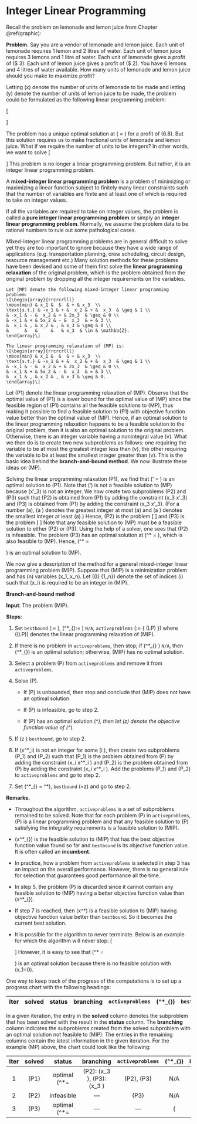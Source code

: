 # Integer Linear Programming

Recall the problem on lemonade and lemon juice
from Chapter \@ref(graphic):

**Problem.**
Say you are a vendor of lemonade and lemon juice.
Each unit of lemonade requires 1 lemon and 2 litres of water.
Each unit of lemon juice requires 3 lemons and 1 litre of water.
Each unit of lemonade gives a profit of \(\$ 3\).
Each unit of lemon juice gives a profit of \(\$ 2\).
You have 6 lemons and 4 litres of water available.
How many units of lemonade and lemon juice should you
make to maximize profit?

Letting \(x\) denote the number of units of lemonade to be made
and letting \(y\) denote the number of units of lemon juice to be made,
the problem could be formulated as the following linear programming
problem:

\[\begin{array}{rrcrll}
\max & 3x & + & 2y & \\
\text{s.t.} 
& x & + & 3y & \leq & 6 \\
& 2x & +&  y & \leq & 4 \\
& x &  & & \geq & 0 \\
& & & y & \geq & 0. \\
\end{array}\]

The problem has a unique optimal solution at
\(\begin{bmatrix} x \\ y\end{bmatrix} =
\begin{bmatrix} 1.2 \\ 1.6\end{bmatrix}\)
for a profit of \(6.8\).
But this solution requires us to make fractional units
of lemonade and lemon juice.
What if we require the number of units to be integers?
In other words, we want to solve
\[\begin{array}{rrcrll}
\max & 3x & + & 2y & \\
\text{s.t.} 
& x & + & 3y & \leq & 6 \\
& 2x & +&  y & \leq & 4 \\
& x &  & & \geq & 0 \\
& & & y & \geq & 0 \\
& x &,& y & \in  & \mathbb{Z}. \\
\end{array}\]
This problem is no longer a linear programming problem.
But rather, it is an integer linear programming problem.


A **mixed-integer linear programming problem**
is a problem
of minimizing or maximizing a linear function
subject to finitely many linear constraints
such that the number of variables are finite and
at least one of which is required to take on integer values.

If all the variables are required to take on integer values,
the problem is called a **pure integer linear programming problem**
or simply an **integer linear programming problem**.
Normally, we assume the problem data to be rational numbers
to rule out some pathological cases.

Mixed-integer linear programming problems are in general difficult
to solve yet they are too important to ignore because they
have a wide range of applications (e.g. transportation planning,
crew scheduling, circuit design, resource management etc.)
Many solution methods for these problems have been devised and
some of them first solve the
**linear programming relaxation**
of the original problem,
which is the problem obtained from the original problem by
dropping all the integer requirements on the variables.


```example

Let (MP) denote the following mixed-integer linear programming
problem:
\[\begin{array}{rrcrcrlll}
\mbox{min} & x_1 &  &  & + & x_3  \\
\text{s.t.} & -x_1 & + &  x_2 & + &  x_3  & \geq & 1 \\
& -x_1 & - &  x_2 & + & 2x_3  & \geq & 0 \\
& -x_1 & + & 5x_2 & - &  x_3  & = & 3 \\
&  x_1 & , & x_2 & , & x_3 & \geq & 0 \\
&      &   &     &   & x_3  & \in & \mathbb{Z}. 
\end{array}\]

The linear programming relaxation of (MP) is:
\[\begin{array}{rrcrcrlll}
\mbox{min} & x_1 &  &  & + & x_3  \\
\text{s.t.} & -x_1 & + &  x_2 & + &  x_3  & \geq & 1 \\
& -x_1 & - &  x_2 & + & 2x_3  & \geq & 0 \\
& -x_1 & + & 5x_2 & - &  x_3  & = & 3 \\
&  x_1 & , & x_2 & , & x_3 & \geq & 0.
\end{array}\]

```

Let (P1) denote
the linear programming relaxation of (MP).
Observe that the optimal value of (P1)
is a lower bound for the optimal value of (MP) since
the feasible region of (P1) 
contains all the feasible solutions to (MP), thus making
it possible to find a feasible solution to (P1) with
objective function value better than the optimal value of (MP).
Hence, if an optimal solution to the linear programming relaxation
happens to be a feasible solution to the original problem, then it is also
an optimal solution to the original problem.
Otherwise, there is an integer variable having a nonintegral value \(v\).
What we then do is to create two new subproblems as follows: one requiring
the variable to be at most the greatest integer less than \(v\),
the other requiring the variable to be at least the smallest
integer greater than \(v\).  This is the basic idea behind
the **branch-and-bound method**.
We now illustrate these ideas on (MP).

Solving the linear programming relaxation (P1), we find that
\(\vec{x}' = \begin{bmatrix}0\\ \frac{2}{3}\\ \frac{1}{3}\end{bmatrix}\) is
an optimal solution to (P1).
Note that \(\mathbf{x}'\) is not a feasible solution to (MP) because
\(x'_3\) is not an integer.  We now create two subproblems (P2)
and (P3) such that (P2) is obtained from (P1)
by adding the constraint \(x_3 \leq \lfloor x'_3\rfloor\)
and (P3) is obtained from (P1)
by adding the constraint \(x_3 \geq \lceil x'_3\rceil\).
(For a number \(a\), \(\lfloor a \rfloor\) denotes
the greatest integer at most \(a\) and \(\lceil a \rceil\) denotes
the smallest integer at least \(a\).)
Hence, (P2) is the problem
\[\begin{array}{rrcrcrlll}
\min & x_1 &  &  & + & x_3  \\
\text{s.t.} & -x_1 & + &  x_2 & + &  x_3  & \geq & 1 \\
 & -x_1 & - &  x_2 & + & 2x_3  & \geq & 0 \\
 & -x_1 & + & 5x_2 & - &  x_3  & = & 3 \\
 &      &   &      &   &  x_3  & \leq & 0 \\
 &  x_1 & , & x_2 & , & x_3 & \geq & 0,
\end{array}\]
and (P3) is the problem
\[\begin{array}{rrcrcrlll}
\min & x_1 &  &  & + & x_3  \\
\text{s.t.} & -x_1 & + &  x_2 & + &  x_3  & \geq & 1 \\
 & -x_1 & - &  x_2 & + & 2x_3  & \geq & 0 \\
 & -x_1 & + & 5x_2 & - &  x_3  & = & 3 \\
 &      &   &      &   &  x_3  & \geq & 1 \\
 &  x_1 & , & x_2 & , & x_3 & \geq & 0.
\end{array}\]
Note that any feasible solution to (MP) must be a feasible solution
to either (P2) or (P3).
Using the help of a solver, one sees that (P2) is infeasible.
The problem (P3) has an optimal solution at
\(\mathbf{x}^* = \begin{bmatrix}0\\ \frac{4}{5}\\ 1\end{bmatrix}\),
which is also feasible to (MP). Hence,
\(\mathbf{x}^* = \begin{bmatrix}0\\ \frac{4}{5}\\ 1\end{bmatrix}\) 
is an optimal solution to (MP).

We now give a description of the method for a general mixed-integer
linear programming problem (MIP).
Suppose that (MIP) is a minimization problem and has 
\(n\) variables \(x_1,\ldots,x_n\).  Let \({\cal I} \subseteq
\{1,\ldots,n\}\) denote the set of indices \(i\) such that \(x_i\)
is required to be an integer in (MIP).

**Branch-and-bound method**

**Input**: The problem (MIP).

**Steps**:

1. Set `bestbound` 
    \(:= \infty\), \(\vec{x}^*_{\text{best}}:= \) `N/A`,
    `activeproblems` \(:= \{ (LP) \}\) where \((LP)\)
    denotes the linear programming relaxation of (MIP).

2. If there is no problem in `activeproblems`, then stop;
    if \(\vec{x}^*_{\text{best}} \neq \) `N/A`,
    then \(\vec{x}^*_{\text{best}}\) is an optimal solution;
    otherwise, (MIP) has no optimal solution.

3. Select a problem \(P\) from `activeproblems`
    and remove it from `activeproblems`.

4. Solve \(P\). 

   + If \(P\) is unbounded, then stop and conclude that (MIP) does not 
     have an optimal solution.

   + If \(P\) is infeasible, go to step 2.

   + If \(P\) has an optimal solution \(\vec{x}^*\), then let
      \(z\) denote the objective function value of \(\vec{x}^*\).

5. If \(z \geq \) `bestbound`, go to step 2.

6. If \(x^*_i\) is not an integer for some \(i \in {\cal I}\), 
    then create two subproblems 
    \(P_1\) and \(P_2\) such that \(P_1\) is the problem
    obtained from \(P\) by adding the constraint 
    \(x_i \leq \lfloor x^*_i \rfloor\)
    and \(P_2\) is the problem obtained from \(P\) by
    adding the constraint \(x_i \geq \lceil x^*_i \rceil\).
    Add the problems \(P_1\) and \(P_2\) to `activeproblems`
    and go to step 2.

7. Set \(\vec{x}^*_{\text{best}} = \vec{x}^*\), `bestbound` \(=z\)
    and go to step 2.

**Remarks.**

+ Throughout the algorithm, `activeproblems` is a set
of subproblems remained to be solved.  Note that for each problem
\(P\) in `activeproblems`, 
\(P\) is a linear programming problem and
that any feasible solution to \(P\) satisfying the integrality requirements
is a feasible solution to (MIP).

+ \(x^*_{\text{best}}\) is the feasible solution to (MIP)
that has the best objective function value found so far
and `bestbound` is its objective function value.
It is often called an **incumbent**.

+ In practice, how a problem from `activeproblems`
is selected in step 3 has an impact on the overall performance.
However, there is no general rule for selection that
guarantees good performance all the time.

+ In step 5, the problem \(P\) is discarded since it cannot
contain any feasible solution to (MIP) having a better
objective function value than \(x^*_{\text{best}}\).

+ If step 7 is reached, then \(x^*\) is a feasible solution
to (MIP) having objective function value better than
` bestbound`.  So it becomes the current best solution.

+ It is possible for the algorithm to never terminate.  Below is an example
for which the algorithm will never stop:
\[\begin{array}{rrcrcrcl}
\min & x_1 \\
\text{s.t.} & x_1 & + &  2x_2&  -&  2x_3&  =&  1 \\
& x_1& , & x_2& , & x_3 & \geq & 0 \\
& x_1& ,&  x_2& , & x_3 & \in & \mathbb{Z}.
\end{array}
\]
However, it is easy to see that 
\(\vec{x}^* = \begin{bmatrix} 1 \\ 0 \\ 0\end{bmatrix}\)
is an optimal solution because there is no feasible solution 
with \(x_1=0\).

One way to keep track of the progress of the computations is to set up a
progress chart with the following headings:

| **Iter** | **solved** | **status** | **branching** | `activeproblems` | \(\mathbf{x}^*_{\text{best}}\) | `bestbound` |
|:----:|:----:|:-----:|:----:|:-------------:|:-----:|:--------:|


In a given iteration, the entry in the **solved** column denotes
the subproblem that has been solved with the result in the
**status** column.  The **branching**
column indicates the subproblems created from the solved subproblem
with an optimal solution not feasible to (MIP).
The entries in the remaining columns contain the latest information
in the given iteration.
For the example (MP) above, the chart could look like the following:


| **Iter** | **solved** | **status** |    **branching**    | `activeproblems` | \(\mathbf{x}^*_{\text{best}}\) | `bestbound` |
|:---:|:----:|:-----:|:-------------:|:----------:|:---:|:-------:|
| 1 | (P1) | optimal \(\mathbf{x}^*=\begin{bmatrix}0\\ \frac{2}{3}\\ \frac{1}{3}\end{bmatrix}\) | (P2): \(x_3 \leq 0\), (P3): \(x_3 \geq 1\) | (P2), (P3) | N/A | \(\infty\) |
| 2 | (P2) | infeasible | &mdash; | (P3) | N/A | \(\infty\) |
| 3 | (P3) | optimal \(\mathbf{x}^*=\begin{bmatrix}0\\ \frac{4}{5}\\ 1\end{bmatrix}\) | &mdash; | &mdash; | \(\begin{bmatrix}0\\ \frac{4}{5}\\ 1\end{bmatrix}\) | \(1\) |


